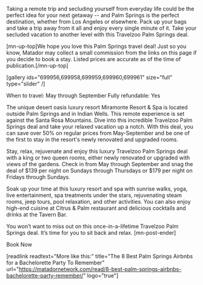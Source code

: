 Taking a remote trip and secluding yourself from everyday life could be the perfect idea for your next getaway -- and Palm Springs is the perfect destination, whether from Los Angeles or elsewhere. Pack up your bags and take a trip away from it all and enjoy every single minute of it. Take your secluded vacation to another level with this Travelzoo Palm Springs deal.

[mn-up-top]We hope you love this Palm Springs travel deal! Just so you know, Matador may collect a small commission from the links on this page if you decide to book a stay. Listed prices are accurate as of the time of publication.[/mn-up-top]

[gallery ids="699956,699958,699959,699960,699961" size="full" type="slider"  /]

When to travel: May through September
Fully refundable: Yes

The unique desert oasis luxury resort Miramonte Resort &amp; Spa is located outside Palm Springs and in Indian Wells. This remote experience is set against the Santa Rosa Mountains. Dive into this incredible Travelzoo Palm Springs deal and take your relaxed vacation up a notch. With this deal, you can save over 50% on regular prices from May-September and be one of the first to stay in the resort's newly renovated and upgraded rooms.

Stay, relax, rejuvenate and enjoy this luxury Travelzoo Palm Springs deal with a king or two queen rooms, either newly renovated or upgraded with views of the gardens. Check in from May through September and snag the deal of $139 per night on Sundays through Thursdays or $179 per night on Fridays through Sundays.

Soak up your time at this luxury resort and spa with sunrise walks, yoga, live entertainment, spa treatments under the stars, rejuvenating steam rooms, jeep tours, pool relaxation, and other activities. You can also enjoy high-end cuisine at Citrus &amp; Palm restaurant and delicious cocktails and drinks at the Tavern Bar.

You won’t want to miss out on this once-in-a-lifetime Travelzoo Palm Springs deal. It’s time for you to sit back and relax. [mn-post-ender]

Book Now

[readlink readtext="More like this:" title="The 8 Best Palm Springs Airbnbs for a Bachelorette Party To Remember" url="https://matadornetwork.com/read/8-best-palm-springs-airbnbs-bachelorette-party-remember/" logo="true"]